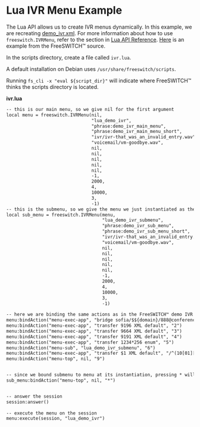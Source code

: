 
# Lua IVR Menu Example 

 

The Lua API allows us to create IVR menus dynamically. In this example, we are recreating [demo\_ivr.xml](https://freeswitch.org/stash/projects/FS/repos/freeswitch/browse/conf/vanilla/ivr%5Fmenus/demo%5Fivr.xml). For more information about how to use `freeswitch.IVRMenu`, refer to the section in [Lua API Reference](../index.mdx#freeswitchivrmenu). [Here](https://freeswitch.org/stash/projects/FS/repos/freeswitch/browse/scripts/lua/lua%5Fivr.lua) is an example from the FreeSWITCH™ source.

  
In the scripts directory, create a file called `ivr.lua`.

A default installation on Debian uses `/usr/share/freeswitch/scripts`.

Running `fs_cli -x "eval ${script_dir}"` will indicate where FreeSWITCH™ thinks the scripts directory is located. 

**ivr.lua**

```xml
-- this is our main menu, so we give nil for the first argument
local menu = freeswitch.IVRMenu(nil,
                                "lua_demo_ivr",
                                "phrase:demo_ivr_main_menu",
                                "phrase:demo_ivr_main_menu_short", 
                                "ivr/ivr-that_was_an_invalid_entry.wav", 
                                "voicemail/vm-goodbye.wav", 
                                nil,
                                nil, 
                                nil, 
                                nil, 
                                nil,
                                -1,
                                2000,
                                4,
                                10000,
                                3,
                                -1)
-- this is the submenu, so we give the menu we just instantiated as the first argument
local sub_menu = freeswitch.IVRMenu(menu,
                                    "lua_demo_ivr_submenu",
                                    "phrase:demo_ivr_sub_menu",
                                    "phrase:demo_ivr_sub_menu_short",
                                    "ivr/ivr-that_was_an_invalid_entry.wav",
                                    "voicemail/vm-goodbye.wav",
                                    nil,
                                    nil,
                                    nil,
                                    nil,
                                    nil,
                                    -1,
                                    2000,
                                    4,
                                    10000,
                                    3,
                                    -1)
 
-- here we are binding the same actions as in the FreeSWITCH™ demo IVR
menu:bindAction("menu-exec-app", "bridge sofia/$${domain}/888@conference.freeswitch.org", "1")
menu:bindAction("menu-exec-app", "transfer 9196 XML default", "2")
menu:bindAction("menu-exec-app", "transfer 9664 XML default", "3")
menu:bindAction("menu-exec-app", "transfer 9191 XML default", "4")
menu:bindAction("menu-exec-app", "transfer 1234*256 enum", "5")
menu:bindAction("menu-sub", "lua_demo_ivr_submenu", "6")
menu:bindAction("menu-exec-app", "transfer $1 XML default", "/^(10[01][0-9])$/")
menu:bindAction("menu-top", nil, "9")


-- since we bound submenu to menu at its instantiation, pressing * will go back to menu
sub_menu:bindAction("menu-top", nil, "*")


-- answer the session
session:answer()
 
-- execute the menu on the session
menu:execute(session, "lua_demo_ivr")
```


